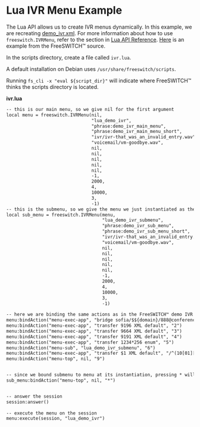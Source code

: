 
# Lua IVR Menu Example 

 

The Lua API allows us to create IVR menus dynamically. In this example, we are recreating [demo\_ivr.xml](https://freeswitch.org/stash/projects/FS/repos/freeswitch/browse/conf/vanilla/ivr%5Fmenus/demo%5Fivr.xml). For more information about how to use `freeswitch.IVRMenu`, refer to the section in [Lua API Reference](../index.mdx#freeswitchivrmenu). [Here](https://freeswitch.org/stash/projects/FS/repos/freeswitch/browse/scripts/lua/lua%5Fivr.lua) is an example from the FreeSWITCH™ source.

  
In the scripts directory, create a file called `ivr.lua`.

A default installation on Debian uses `/usr/share/freeswitch/scripts`.

Running `fs_cli -x "eval ${script_dir}"` will indicate where FreeSWITCH™ thinks the scripts directory is located. 

**ivr.lua**

```xml
-- this is our main menu, so we give nil for the first argument
local menu = freeswitch.IVRMenu(nil,
                                "lua_demo_ivr",
                                "phrase:demo_ivr_main_menu",
                                "phrase:demo_ivr_main_menu_short", 
                                "ivr/ivr-that_was_an_invalid_entry.wav", 
                                "voicemail/vm-goodbye.wav", 
                                nil,
                                nil, 
                                nil, 
                                nil, 
                                nil,
                                -1,
                                2000,
                                4,
                                10000,
                                3,
                                -1)
-- this is the submenu, so we give the menu we just instantiated as the first argument
local sub_menu = freeswitch.IVRMenu(menu,
                                    "lua_demo_ivr_submenu",
                                    "phrase:demo_ivr_sub_menu",
                                    "phrase:demo_ivr_sub_menu_short",
                                    "ivr/ivr-that_was_an_invalid_entry.wav",
                                    "voicemail/vm-goodbye.wav",
                                    nil,
                                    nil,
                                    nil,
                                    nil,
                                    nil,
                                    -1,
                                    2000,
                                    4,
                                    10000,
                                    3,
                                    -1)
 
-- here we are binding the same actions as in the FreeSWITCH™ demo IVR
menu:bindAction("menu-exec-app", "bridge sofia/$${domain}/888@conference.freeswitch.org", "1")
menu:bindAction("menu-exec-app", "transfer 9196 XML default", "2")
menu:bindAction("menu-exec-app", "transfer 9664 XML default", "3")
menu:bindAction("menu-exec-app", "transfer 9191 XML default", "4")
menu:bindAction("menu-exec-app", "transfer 1234*256 enum", "5")
menu:bindAction("menu-sub", "lua_demo_ivr_submenu", "6")
menu:bindAction("menu-exec-app", "transfer $1 XML default", "/^(10[01][0-9])$/")
menu:bindAction("menu-top", nil, "9")


-- since we bound submenu to menu at its instantiation, pressing * will go back to menu
sub_menu:bindAction("menu-top", nil, "*")


-- answer the session
session:answer()
 
-- execute the menu on the session
menu:execute(session, "lua_demo_ivr")
```


